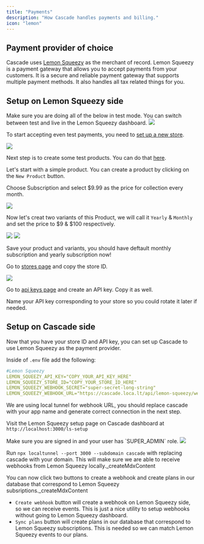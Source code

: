 ```yaml
---
title: "Payments"
description: "How Cascade handles payments and billing."
icon: "lemon"
---
```


## Payment provider of choice

Cascade uses [Lemon Squeezy](https://lemonsqueezy.com) as the merchant of record. Lemon Squeezy is a payment gateway that allows you to accept payments from your customers. It is a secure and reliable payment gateway that supports multiple payment methods. It also handles all tax related things for you.

## Setup on Lemon Squeezy side

<Warning>
  Make sure you are doing all of the below in test mode. You can switch between
  test and live in the Lemon Squeezy dashboard.
</Warning>

<Frame>
  <img src="/images/ls-new-store.jpeg" style={{ borderRadius: "0.5rem" }} />
</Frame>

To start accepting even test payments, you need to [set up a new store](https://app.lemonsqueezy.com/settings/store/new).

<Frame>
  <img src="/images/ls-test.jpeg" style={{ borderRadius: "0.5rem" }} />
</Frame>

Next step is to create some test products. You can do that [here](https://app.lemonsqueezy.com/products).

Let's start with a simple product. You can create a product by clicking on the `New Product` button.

Choose Subscription and select $9.99 as the price for collection every month.

<Frame>
  <img src="/images/ls-month-sub.jpeg" style={{ borderRadius: "0.5rem" }} />
</Frame>

Now let's creat two variants of this Product, we will call it `Yearly` & `Monthly` and set the price to $9 & $100 respectively.

<Frame>
  <img src="/images/ls-variant.jpeg" style={{ borderRadius: "0.5rem" }} />
</Frame>

<Frame>
  <img
    src="/images/ls-variant-yearly.jpeg"
    style={{ borderRadius: "0.5rem" }}
  />
</Frame>

Save your product and variants, you should have deftault monthly subscription and yearly subscription now!

Go to [stores page](https://app.lemonsqueezy.com/settings/stores) and copy the store ID.

<Frame>
  <img src="/images/ls-stores.jpeg" style={{ borderRadius: "0.5rem" }} />
</Frame>

Go to [api keys page](https://app.lemonsqueezy.com/settings/api) and create an API key. Copy it as well.

<Tip>

Name your API key corresponding to your store so you could rotate it later if needed.

</Tip>

## Setup on Cascade side

Now that you have your store ID and API key, you can set up Cascade to use Lemon Squeezy as the payment provider.

Inside of `.env` file add the following:

```yml
#Lemon Squeezy
LEMON_SQUEEZY_API_KEY="COPY_YOUR_API_KEY_HERE"
LEMON_SQUEEZY_STORE_ID="COPY_YOUR_STORE_ID_HERE"
LEMON_SQUEEZY_WEBHOOK_SECRET="super-secret-long-string"
LEMON_SQUEEZY_WEBHOOK_URL="https://cascade.loca.lt/api/lemon-squeezy/webhook"
```

<Warning>
  We are using local tunnel for webhook URL, you should replace cascade with
  your app name and generate correct connection in the next step.
</Warning>

Visit the Lemon Squeezy setup page on Cascade dashboard at `http://localhost:3000/ls-setup`

<Warning>
  Make sure you are signed in and your user has `SUPER_ADMIN` role.
</Warning>

<Frame>
  <img
    src="/images/ls-setup-dashboard.jpeg"
    style={{ borderRadius: "0.5rem" }}
  />
</Frame>

Run `npx localtunnel --port 3000 --subdomain cascade` with replacing cascade with your domain. This will make sure we are able to receive webhooks from Lemon Squeezy locally.\_createMdxContent

You can now click two buttons to create a webhook and create plans in our database that correspond to Lemon Squeezy subsriptions.\_createMdxContent

- `Create webhook` button will create a webhook on Lemon Squeezy side, so we can receive events. This is just a nice utility to setup webhooks without going to Lemon Squeezy dashboard.
- `Sync plans` button will create plans in our database that correspond to Lemon Squeezy subscriptions. This is needed so we can match Lemon Squeezy events to our plans.
